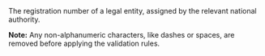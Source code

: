 <ParamField body="CompanyNumber" type="string">     
The registration number of a legal entity, assigned by the relevant national authority.

**Note:** Any non-alphanumeric characters, like dashes or spaces, are removed before applying the validation rules.
</ParamField>